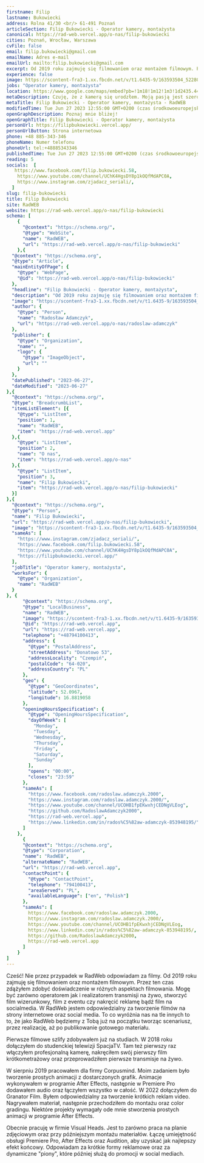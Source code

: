 ```yaml
---
firstname: Filip
lastname: Bukowiecki
address: Rolna 41/30 <br/> 61-491 Poznań
articleSection: Filip Bukowiecki - Operator kamery, montażysta
canonical: https://rad-web.vercel.app/o-nas/filip-bukowiecki
cities: Poznań, Wrocław, Warszawa
cvFile: false
email: filip.bukowiecki@gmail.com
emailName: Adres e-mail
emailUrl: mailto:filip.bukowiecki@gmail.com
excerpt: Od 2019 roku zajmuję się filmowaniem oraz montażem filmowym. Przez ten czas zdążyłem zdobyć doświadczenie w różnych aspektach filmowania. Mogę być zarówno operatorem jak i realizatorem transmisji na żywo, stworzyć film wizerunkowy, film z eventu czy nakręcić reklamę bądź film na socialmedia.
experience: false
image: https://scontent-fra3-1.xx.fbcdn.net/v/t1.6435-9/163593504_522809258687062_2936523161654908151_n.jpg?_nc_cat=103&ccb=1-7&_nc_sid=09cbfe&_nc_ohc=xGgy6uNuh8oAX-e6rRd&_nc_ht=scontent-fra3-1.xx&oh=00_AfB_ZKVIXvjV_AaBTTdL3OBp_DWceaLiL3Ou63bWEcU0Cw&oe=64AA8791
jobs: "Operator kamery, montażysta"
location: https://www.google.com/maps/embed?pb=!1m18!1m12!1m3!1d2435.446974357734!2d16.913116615802238!3d52.3804470797879!2m3!1f0!2f0!3f0!3m2!1i1024!2i768!4f13.1!3m3!1m2!1s0x47045b42697542f3%3A0x23d05ec5763e7216!2sFilip%20Bukowiecki%20-%20Operator%20kamery%2C%20monta%C5%BCysta%20Pozna%C5%84!5e0!3m2!1spl!2spl!4v1687715643069!5m2!1spl!2spl
metaDescription: Czuję, że z kamerą się urodzłem. Moją pasją jest szeroko pojęty świat film. Dziś jestem profesjonalnym operatorem kamery i montażystą. Sprawdź sam!
metaTitle: Filip Bukowiecki - Operator kamery, montażysta - RadWEB
modifiedTime: Tue Jun 27 2023 12:55:00 GMT+0200 (czas środkowoeuropejski letni)
openGraphDescription: Poznaj mnie bliżej!
openGraphTitle: Filip Bukowiecki - Operator kamery, montażysta
personUrl: https://filipbukowiecki.vercel.app/
personUrlButton: Strona internetowa
phone: +48 885-343-346
phoneName: Numer telefonu
phoneUrl: tel:+48885343346
publishedTime: Tue Jun 27 2023 12:55:00 GMT+0200 (czas środkowoeuropejski letni)
reading: 5
socials:  [
   https://www.facebook.com/filip.bukowiecki.58,
    https://www.youtube.com/channel/UChK4HgsDY8p1kOQfMdAPC0A,
    https://www.instagram.com/zjadacz_seriali/,
  ]
slug: filip-bukowiecki
title: Filip Bukowiecki
site: RadWEB
website: https://rad-web.vercel.app/o-nas/filip-bukowiecki
schema: [
	{
      "@context": "https://schema.org/",
      "@type": "WebSite",
      "name": "RadWEB",
      "url": "https://rad-web.vercel.app/o-nas/filip-bukowiecki"
    },{
  "@context": "https://schema.org",
  "@type": "Article",
  "mainEntityOfPage": {
    "@type": "WebPage",
    "@id": "https://rad-web.vercel.app/o-nas/filip-bukowiecki"
  },
  "headline": "Filip Bukowiecki - Operator kamery, montażysta",
  "description": "Od 2019 roku zajmuję się filmowaniem oraz montażem filmowym. Przez ten czas zdążyłem zdobyć doświadczenie w różnych aspektach filmowania. Mogę być zarówno operatorem jak i realizatorem transmisji na żywo, stworzyć film wizerunkowy, film z eventu czy nakręcić reklamę bądź film na socialmedia.",
  "image": "https://scontent-fra3-1.xx.fbcdn.net/v/t1.6435-9/163593504_522809258687062_2936523161654908151_n.jpg?_nc_cat=103&ccb=1-7&_nc_sid=09cbfe&_nc_ohc=xGgy6uNuh8oAX-e6rRd&_nc_ht=scontent-fra3-1.xx&oh=00_AfB_ZKVIXvjV_AaBTTdL3OBp_DWceaLiL3Ou63bWEcU0Cw&oe=64AA8791",  
  "author": {
    "@type": "Person",
    "name": "Radosław Adamczyk",
    "url": "https://rad-web.vercel.app/o-nas/radoslaw-adamczyk"
  },  
  "publisher": {
    "@type": "Organization",
    "name": "",
    "logo": {
      "@type": "ImageObject",
      "url": ""
    }
  },
  "datePublished": "2023-06-27",
  "dateModified": "2023-06-27"
},{
  "@context": "https://schema.org/", 
  "@type": "BreadcrumbList", 
  "itemListElement": [{
    "@type": "ListItem", 
    "position": 1, 
    "name": "RadWEB",
    "item": "https://rad-web.vercel.app"  
  },{
    "@type": "ListItem", 
    "position": 2, 
    "name": "O nas",
    "item": "https://rad-web.vercel.app/o-nas"  
  },{
    "@type": "ListItem", 
    "position": 3, 
    "name": "Filip Bukowiecki",
    "item": "https://rad-web.vercel.app/o-nas/filip-bukowiecki"  
  }]
},{
  "@context": "https://schema.org/",
  "@type": "Person",
  "name": "Filip Bukowiecki",
  "url": "https://rad-web.vercel.app/o-nas/filip-bukowiecki",
  "image": "https://scontent-fra3-1.xx.fbcdn.net/v/t1.6435-9/163593504_522809258687062_2936523161654908151_n.jpg?_nc_cat=103&ccb=1-7&_nc_sid=09cbfe&_nc_ohc=xGgy6uNuh8oAX-e6rRd&_nc_ht=scontent-fra3-1.xx&oh=00_AfB_ZKVIXvjV_AaBTTdL3OBp_DWceaLiL3Ou63bWEcU0Cw&oe=64AA8791",
  "sameAs": [
    "https://www.instagram.com/zjadacz_seriali/",
    "https://www.facebook.com/filip.bukowiecki.58",
    "https://www.youtube.com/channel/UChK4HgsDY8p1kOQfMdAPC0A",
    "https://filipbukowiecki.vercel.app/"
  ],
  "jobTitle": "Operator kamery, montażysta",
  "worksFor": {
    "@type": "Organization",
    "name": "RadWEB"
  }  
}, {
      "@context": "https://schema.org",
      "@type": "LocalBusiness",
      "name": "RadWEB",
      "image": "https://scontent-fra3-1.xx.fbcdn.net/v/t1.6435-9/163593504_522809258687062_2936523161654908151_n.jpg?_nc_cat=103&ccb=1-7&_nc_sid=09cbfe&_nc_ohc=xGgy6uNuh8oAX-e6rRd&_nc_ht=scontent-fra3-1.xx&oh=00_AfB_ZKVIXvjV_AaBTTdL3OBp_DWceaLiL3Ou63bWEcU0Cw&oe=64AA8791",
      "@id": "https://rad-web.vercel.app",
      "url": "https://rad-web.vercel.app",
      "telephone": "+48794100413",
      "address": {
        "@type": "PostalAddress",
        "streetAddress": "Donatowo 53",
        "addressLocality": "Czempiń",
        "postalCode": "64-020",
        "addressCountry": "PL"
      },
      "geo": {
        "@type": "GeoCoordinates",
        "latitude": 52.0967,
        "longitude": 16.8819058
      },
      "openingHoursSpecification": {
        "@type": "OpeningHoursSpecification",
        "dayOfWeek": [
          "Monday",
          "Tuesday",
          "Wednesday",
          "Thursday",
          "Friday",
          "Saturday",
          "Sunday"
        ],
        "opens": "00:00",
        "closes": "23:59"
      },
      "sameAs": [
        "https://www.facebook.com/radoslaw.adamczyk.2000",
        "https://www.instagram.com/radoslaw.adamczyk.2000/",
        "https://www.youtube.com/channel/UCOHB1fpEKwxhjCEDNgVLEog",
        "https://github.com/RadoslawAdamczyk2000",
        "https://rad-web.vercel.app",
        "https://www.linkedin.com/in/rados%C5%82aw-adamczyk-853948195/"
      ]
    },
	  {
      "@context": "https://schema.org",
      "@type": "Corporation",
      "name": "RadWEB",
      "alternateName": "RadWEB",
      "url": "https://rad-web.vercel.app",
      "contactPoint": {
        "@type": "ContactPoint",
        "telephone": "794100413",
        "areaServed": "PL",
        "availableLanguage": ["en", "Polish"]
      },
      "sameAs": [
        https://www.facebook.com/radoslaw.adamczyk.2000,
        https://www.instagram.com/radoslaw.adamczyk.2000/,
        https://www.youtube.com/channel/UCOHB1fpEKwxhjCEDNgVLEog,
        https://www.linkedin.com/in/rados%C5%82aw-adamczyk-853948195/,
        https://github.com/RadoslawAdamczyk2000,
        https://rad-web.vercel.app
      ]
    }
]
---
```


Cześć! Nie przez przypadek w RadWeb odpowiadam za filmy. Od 2019 roku zajmuję się filmowaniem oraz montażem filmowym. Przez ten czas zdążyłem zdobyć doświadczenie w różnych aspektach filmowania. Mogę być zarówno operatorem jak i realizatorem transmisji na żywo, stworzyć film wizerunkowy, film z eventu czy nakręcić reklamę bądź film na socialmedia. W RadWeb jestem odpowiedzialny za tworzenie filmów na strony internetowe oraz social media. To co wyróżnia nas na tle innych to to, że jako RadWeb będziemy z Tobą już na początku tworząc scenariusz, przez realizację, aż po publikowanie gotowego materiału.

Pierwsze filmowe szlify zdobywałem już na studiach. W 2018 roku dołączyłem do studenckiej telewizji SpacjaTV. Tam też pierwszy raz włączyłem profesjonalną kamerę, nakręciłem swój pierwszy film krótkometrażowy oraz przeprowadziłem pierwsze transmisje na żywo.

W sierpniu 2019 pracowałem dla firmy Corpusmind. Moim zadaniem było tworzenie prostych animacji z dostarczonych grafik. Animacje wykonywałem w programie After Effects, następnie w Premiere Pro dodawałem audio oraz łączyłem wszystko w całość. W 2022 dołączyłem do Granator Film. Byłem odpowiedzialny za tworzenie krótkich reklam video. Nagrywałem materiał, następnie przechodziłem do montażu oraz color gradingu. Niektóre projekty wymagały ode mnie stworzenia prostych animacji w programie After Effects.

Obecnie pracuję w firmie Visual Heads. Jest to zarówno praca na planie zdjęciowym oraz przy późniejszym montażu materiałów. Łączę umiejętność obsługi Premiere Pro, After Effects oraz Audition, aby uzyskać jak najlepszy efekt końcowy. Odpowiadam za krótkie formy reklamowe oraz za dynamiczne "piony", które później służą do promocji w social mediach.
